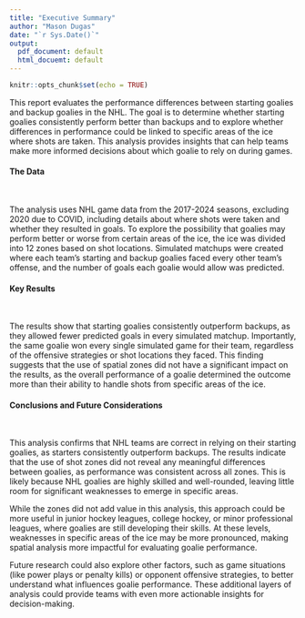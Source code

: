 ```yaml
---
title: "Executive Summary"
author: "Mason Dugas"
date: "`r Sys.Date()`"
output:
  pdf_document: default
  html_docuemt: default
---
```


```r
knitr::opts_chunk$set(echo = TRUE)
```

This report evaluates the performance differences between starting goalies and backup goalies in the NHL. The goal is to determine whether starting goalies consistently perform better than backups and to explore whether differences in performance could be linked to specific areas of the ice where shots are taken. This analysis provides insights that can help teams make more informed decisions about which goalie to rely on during games.  

#### The Data  
|  
|  
The analysis uses NHL game data from the 2017-2024 seasons, excluding 2020 due to COVID, including details about where shots were taken and whether they resulted in goals. To explore the possibility that goalies may perform better or worse from certain areas of the ice, the ice was divided into 12 zones based on shot locations. Simulated matchups were created where each team’s starting and backup goalies faced every other team’s offense, and the number of goals each goalie would allow was predicted.  

#### Key Results
|  
|  
The results show that starting goalies consistently outperform backups, as they allowed fewer predicted goals in every simulated matchup. Importantly, the same goalie won every single simulated game for their team, regardless of the offensive strategies or shot locations they faced. This finding suggests that the use of spatial zones did not have a significant impact on the results, as the overall performance of a goalie determined the outcome more than their ability to handle shots from specific areas of the ice.  

#### Conclusions and Future Considerations
|  
|  
This analysis confirms that NHL teams are correct in relying on their starting goalies, as starters consistently outperform backups. The results indicate that the use of shot zones did not reveal any meaningful differences between goalies, as performance was consistent across all zones. This is likely because NHL goalies are highly skilled and well-rounded, leaving little room for significant weaknesses to emerge in specific areas.  

While the zones did not add value in this analysis, this approach could be more useful in junior hockey leagues, college hockey, or minor professional leagues, where goalies are still developing their skills. At these levels, weaknesses in specific areas of the ice may be more pronounced, making spatial analysis more impactful for evaluating goalie performance.  

Future research could also explore other factors, such as game situations (like power plays or penalty kills) or opponent offensive strategies, to better understand what influences goalie performance. These additional layers of analysis could provide teams with even more actionable insights for decision-making.